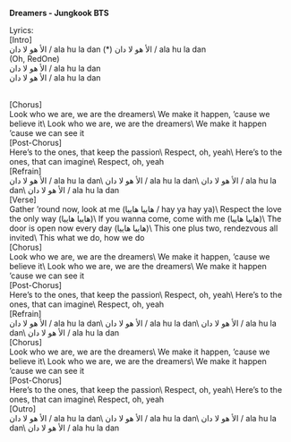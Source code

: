 
<GuideHeader id="3"/>

**Dreamers - Jungkook BTS**

Lyrics:
<br/>
[Intro]<br/>
الأ هو لا دان / ala hu la dan (*)
الأ هو لا دان / ala hu la dan<br/>
(Oh, RedOne)\
الأ هو لا دان / ala hu la dan<br/>
الأ هو لا دان / ala hu la dan<br/>

<br/>
[Chorus]<br/>
Look who we are, we are the dreamers\
We make it happen, ’cause we believe it\
Look who we are, we are the dreamers\
We make it happen ’cause we can see it

<br/>
[Post-Chorus]<br/>
Here’s to the ones, that keep the passion\
Respect, oh, yeah\
Here’s to the ones, that can imagine\
Respect, oh, yeah

<br/>
[Refrain]<br/>
الأ هو لا دان / ala hu la dan\
الأ هو لا دان / ala hu la dan\
الأ هو لا دان / ala hu la dan\
الأ هو لا دان / ala hu la dan

<br/>
[Verse]<br/>
Gather ’round now, look at me (هاييا هاييا / hay ya hay ya)\
Respect the love the only way (هاييا هاييا)\
If you wanna come, come with me (هاييا هاييا)\
The door is open now every day (هاييا هاييا)\
This one plus two, rendezvous all invited\
This what we do, how we do

<br/>
[Chorus]<br/>
Look who we are, we are the dreamers\
We make it happen, ’cause we believe it\
Look who we are, we are the dreamers\
We make it happen ’cause we can see it

<br/>
[Post-Chorus]<br/>
Here’s to the ones, that keep the passion\
Respect, oh, yeah\
Here’s to the ones, that can imagine\
Respect, oh, yeah

<br/>
[Refrain]<br/>
الأ هو لا دان / ala hu la dan\
الأ هو لا دان / ala hu la dan\
الأ هو لا دان / ala hu la dan\
الأ هو لا دان / ala hu la dan

<br/>
[Chorus]<br/>
Look who we are, we are the dreamers\
We make it happen, ’cause we believe it\
Look who we are, we are the dreamers\
We make it happen ’cause we can see it

<br/>
[Post-Chorus]<br/>
Here’s to the ones, that keep the passion\
Respect, oh, yeah\
Here’s to the ones, that can imagine\
Respect, oh, yeah

<br/>
[Outro]<br/>
الأ هو لا دان / ala hu la dan\
الأ هو لا دان / ala hu la dan\
الأ هو لا دان / ala hu la dan\
الأ هو لا دان / ala hu la dan